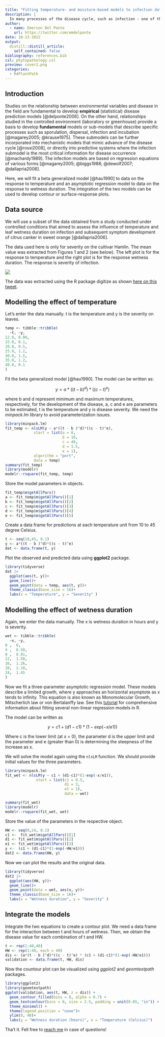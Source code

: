 ```yaml
---
title: "Fitting temperature- and moisture-based models to infection data"
description: |
  In many processes of the disease cycle, such as infection - one of the most critical components for disease forecasting - the interaction between temperature and the duration of moisture determine the amount of succesful infection sites and resulting disease severity. This post shows how to fit a form of the Analytis beta model to infection data as a function of temperature and an asymptotic regression model to infection as a function of moisture duration. 
author:
  - name: Emerson Del Ponte
    url: https://twitter.com/emdelponte
date: 10-23-2022
output:
  distill::distill_article:
    self_contained: false
bibliography: references.bib
csl: phytopathology.csl
preview: cover2.png
categories:
  - R4PlantPath
---
```


## Introduction

Studies on the relationship between environmental variables and disease in the field are fundamental to develop **empirical** (statistical) disease prediction models [@delponte2006]. On the other hand, relationships studied in the controlled environment (laboratory or greenhouse) provide a basis to develop **fundamental** models or sub-models that describe specific processes such as sporulation, dispersal, infection and incubation [@magarey2005; @krause1975]. These submodels can be further incorporated into mechanistic models that mimic advance of the disease cycle [@rossi2008], or directly into predictive systems where the infection submodel is the most critical information for disease occurrence [@machardy1989]. The infection models are based on regression equations of various forms [@magarey2005; @biggs1988; @dewolf2007; @dallapria2006].

Here, we will fit a beta generalized model [@hau1990] to data on the response to temperature and an asymptotic regression model to data on the response to wetness duration. The integration of the two models can be used to develop contour or surface-response plots.

## Data source

We will use a subset of the data obtained from a study conducted under controlled conditions that aimed to assess the influence of temperature and leaf wetness duration on infection and subsequent symptom development of citrus canker in sweet orange [@dallapria2006].

The data used here is only for severity on the cultivar Hamlin. The mean value was extracted from Figures 1 and 2 (see below). The left plot is for the response to temperature and the right plot is for the response wetness duration. The response is severity of infection.

![](wet_temp.png)

The data was extracted using the R package digitize as shown [here on this tweet](https://twitter.com/edelponte/status/1580320409794539520?s=20&t=KqjJPmwzFVKm8Gu7Ss-P6A).

## Modelling the effect of temperature

Let's enter the data manually. t is the temperature and y is the severity on leaves.

```r
temp <- tibble::tribble(
  ~t, ~y,
12.0, 0.00,
15.0, 0.1,
20.0, 0.5,
25.0, 1.2,
30.0, 1.5,
35.0, 1.2,
40.0, 0.1
)

```

Fit the beta generalized model [@hau1990]. The model can be written as:

$$
y = a*((t - b )^d)*((c - t)^e)
$$

where b and d represent minimum and maximum temperatures, respectively, for the development of the disease, a, c and e are parameters to be estimated, t is the temperature and y is disease severity. We need the *minpack.lm* library to avoid parameterization issues.

```r
library(minpack.lm)
fit_temp <- nlsLM(y ~ a*((t - b )^d)*((c - t)^e),
             start = list(a = 0,
                          b = 10, 
                          c = 40, 
                          d = 1.5, 
                          e = 1),
             algorithm = "port",
             data = temp)
summary(fit_temp)
library(modelr)
modelr::rsquare(fit_temp, temp)
```

Store the model parameters in objects.

```r
fit_temp$m$getAllPars()
a <- fit_temp$m$getAllPars()[1]
b <- fit_temp$m$getAllPars()[2]
c <- fit_temp$m$getAllPars()[3]
d <- fit_temp$m$getAllPars()[4]
e <- fit_temp$m$getAllPars()[5]
```

Create a data frame for predictions at each temperature unit from 10 to 45 degree Celsius.

```r
t <- seq(10,45, 0.1)
y <- a*((t - b )^d)*((c - t)^e)
dat <- data.frame(t, y)
```

Plot the observed and predicted data using **ggplot2** package.

```r
library(tidyverse)
dat |> 
  ggplot(aes(t, y))+
  geom_line()+
  geom_point(data = temp, aes(t, y))+
  theme_classic(base_size = 16)+
  labs(x = "Temperature", y = "Severity" )

```

## Modelling the effect of wetness duration

Again, we enter the data manually. The x is wetness duration in hours and y is severity.

```r
wet <- tibble::tribble(
  ~x, ~y,
0 ,  0,
4 ,  0.50,
8 ,  0.81,
12,  1.50,
16,  1.26,
20,  2.10,
24,  1.45
)

```

Now we fit a three-parameter asymptotic regression model. These models describe a limited growth, where y approaches an horizontal asymptote as x tends to infinity. This equation is also known as Monomolecular Growth, Mitscherlich law or von Bertalanffy law. See this [tutorial](https://www.statforbiology.com/nonlinearregression/usefulequations) for comprehensive information about fitting several non-linear regression models in R.

The model can be written as

$$
y = c1 + (d1-c1)*(1-exp(-x/e1)) 
$$

Where c is the lower limit (at x = 0), the parameter d is the upper limit and the parameter and e (greater than 0) is determining the steepness of the increase as x.

We will solve the model again using the `nlsLM` function. We should provide initial values for the three parameters.

```r
library(minpack.lm)
fit_wet <- nlsLM(y ~ c1 + (d1-c1)*(1-exp(-x/e1)), 
              start = list(c1 = 0.5,
                           d1 = 3,
                           e1 = 1),
                           data = wet)

summary(fit_wet)
library(modelr)
modelr::rsquare(fit_wet, wet)
```

Store the value of the parameters in the respective object.

```r
HW <- seq(0,24, 0.1)
c1 <-  fit_wet$m$getAllPars()[1]
d1 <- fit_wet$m$getAllPars()[2]
e1 <- fit_wet$m$getAllPars()[3]
y <-  (c1 + (d1-c1)*(1-exp(-HW/e1)))
dat2 <- data.frame(HW, y)
```

Now we can plot the results and the original data.

```r
library(tidyverse)
dat2 |> 
  ggplot(aes(HW, y))+
  geom_line()+
  geom_point(data = wet, aes(x, y))+
  theme_classic(base_size = 16)+
  labs(x = "Wetness duration", y = "Severity" )

```

## Integrate the models

Integrate the two equations to create a contour plot. We need a data frame for the interaction between t and hours of wetness. Then, we obtain the disease value for each combination of t and HW.

```r
t <- rep(1:40,40)
HW <- rep(1:40, each = 40)
dis <- (a*(t - b )^d)*((c - t)^e) * (c1 + (d1-c1)*(1-exp(-HW/e1)))
validation <- data.frame(t, HW, dis)
```

Now the countour plot can be visualized using *ggplot2* and *geomtextpath* packages.

```r
library(ggplot2)
library(geomtextpath)
ggplot(validation, aes(t, HW, z = dis)) + 
  geom_contour_filled(bins = 8, alpha = 0.7) + 
  geom_textcontour(bins = 8, size = 2.5, padding = unit(0.05, "in")) + 
  theme_minimal() +
  theme(legend.position = "none")+
  ylim(0, 40)+
  labs(y = "Wetness duration (hours)", x = "Temperature (Celcius)")
```

Tha't it. Fell free to [reach me](delponte@ufv.br) in case of questions!
